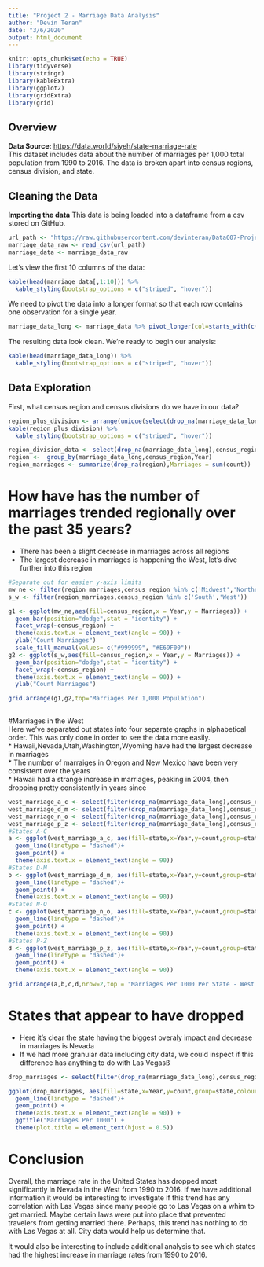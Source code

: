 ```yaml
---
title: "Project 2 - Marriage Data Analysis"
author: "Devin Teran"
date: "3/6/2020"
output: html_document
---
```


```r
knitr::opts_chunk$set(echo = TRUE)
library(tidyverse)
library(stringr)
library(kableExtra)
library(ggplot2)
library(gridExtra)
library(grid)
```

## Overview
**Data Source:** [https://data.world/siyeh/state-marriage-rate](https://data.world/siyeh/state-marriage-rate)  
This dataset includes data about the number of marriages per 1,000 total population from 1990 to 2016.  The data is broken apart into census regions, census division, and state.

## Cleaning the Data
**Importing the data**
This data is being loaded into a dataframe from a csv stored on GitHub.
```r
url_path <- "https://raw.githubusercontent.com/devinteran/Data607-Project2/master/marriage_data%20-%20Sheet1.csv"
marriage_data_raw <- read_csv(url_path)
marriage_data <- marriage_data_raw
```
  
Let's view the first 10 columns of the data:
```r
kable(head(marriage_data[,1:10])) %>%
  kable_styling(bootstrap_options = c("striped", "hover"))
```

We need to pivot the data into a longer format so that each row contains one observation for a single year.
```r
marriage_data_long <- marriage_data %>% pivot_longer(col=starts_with(c("20","19")),names_to="Year",values_to='count')
```


The resulting data look clean.  We're ready to begin our analysis:
```r
kable(head(marriage_data_long)) %>%
  kable_styling(bootstrap_options = c("striped", "hover"))
```

## Data Exploration
First, what census region and census divisions do we have in our data?
```r
region_plus_division <- arrange(unique(select(drop_na(marriage_data_long),census_region,census_division)),census_region,census_division)
kable(region_plus_division) %>%
  kable_styling(bootstrap_options = c("striped", "hover"))

region_division_data <- select(drop_na(marriage_data_long),census_region,census_division,Year,count)
region <-  group_by(marriage_data_long,census_region,Year)
region_marriages <- summarize(drop_na(region),Marriages = sum(count))
```
  
# How have has the number of marriages trended regionally over the past 35 years?
* There has been a slight decrease in marriages across all regions 
* The largest decrease in marriages is happening the West, let's dive further into this region
```r
#Separate out for easier y-axis limits
mw_ne <- filter(region_marriages,census_region %in% c('Midwest','Northeast'))
s_w <- filter(region_marriages,census_region %in% c('South','West'))

g1 <- ggplot(mw_ne,aes(fill=census_region,x = Year,y = Marriages)) +
  geom_bar(position="dodge",stat = "identity") +
  facet_wrap(~census_region) + 
  theme(axis.text.x = element_text(angle = 90)) +
  ylab("Count Marriages") 
  scale_fill_manual(values= c("#999999", "#E69F00"))
g2 <- ggplot(s_w,aes(fill=census_region,x = Year,y = Marriages)) +
  geom_bar(position="dodge",stat = "identity") +
  facet_wrap(~census_region) + 
  theme(axis.text.x = element_text(angle = 90)) +
  ylab("Count Marriages") 

grid.arrange(g1,g2,top="Marriages Per 1,000 Population")
 
```
#Marriages in the West  
Here we've separated out states into four separate graphs in alphabetical order.  This was only done in order to see the data more easily.   
* Hawaii,Nevada,Utah,Washington,Wyoming have had the largest decrease in marriages  
* The number of marraiges in Oregon and New Mexico have been very consistent over the years  
* Hawaii had a strange increase in marriages, peaking in 2004, then dropping pretty consistently in years since  
```r
west_marriage_a_c <- select(filter(drop_na(marriage_data_long),census_region == "West",Year > 1998,state %in% c("Alaska","Arizona","California","Colorado")),census_region,state,Year,count)
west_marriage_d_m <- select(filter(drop_na(marriage_data_long),census_region == "West",Year > 1998,state %in% c("Hawaii","Idaho","Montana")),census_region,state,Year,count)
west_marriage_n_o <- select(filter(drop_na(marriage_data_long),census_region == "West",Year > 1998,state %in% c("Nevada","New Mexico","Oregon")),census_region,state,Year,count)
west_marriage_p_z <- select(filter(drop_na(marriage_data_long),census_region == "West",Year > 1998,state %in% c("Utah","Washington","Wyoming")),census_region,state,Year,count)
#States A-C
a <- ggplot(west_marriage_a_c, aes(fill=state,x=Year,y=count,group=state,colour=state)) +
  geom_line(linetype = "dashed")+
  geom_point() +
  theme(axis.text.x = element_text(angle = 90))
#States D-M
b <- ggplot(west_marriage_d_m, aes(fill=state,x=Year,y=count,group=state,colour=state)) +
  geom_line(linetype = "dashed")+
  geom_point() +
  theme(axis.text.x = element_text(angle = 90))
#States N-O
c <- ggplot(west_marriage_n_o, aes(fill=state,x=Year,y=count,group=state,colour=state)) +
  geom_line(linetype = "dashed")+
  geom_point() +
  theme(axis.text.x = element_text(angle = 90))
#States P-Z
d <- ggplot(west_marriage_p_z, aes(fill=state,x=Year,y=count,group=state,colour=state)) +
  geom_line(linetype = "dashed")+
  geom_point() +
  theme(axis.text.x = element_text(angle = 90))

grid.arrange(a,b,c,d,nrow=2,top = "Marriages Per 1000 Per State - West Region")

```

# States that appear to have dropped
* Here it's clear the state having the biggest overaly impact and decrease in marriages is Nevada
* If we had more granular data including city data, we could inspect if this difference has anything to do with Las Vegasß
```r
drop_marriages <- select(filter(drop_na(marriage_data_long),census_region == "West",Year > 1998,state %in% c("Hawaii","Nevada","Utah","Washington","Wyoming")),census_region,state,Year,count)

ggplot(drop_marriages, aes(fill=state,x=Year,y=count,group=state,colour=state)) +
  geom_line(linetype = "dashed")+
  geom_point() +
  theme(axis.text.x = element_text(angle = 90)) +
  ggtitle("Marriages Per 1000") + 
  theme(plot.title = element_text(hjust = 0.5))
```
  
# Conclusion
Overall, the marriage rate in the United States has dropped most significantly in Nevada in the West from 1990 to 2016.  If we have additional information it would be interesting to investigate if this trend has any correlation with Las Vegas since many people go to Las Vegas on a whim to get married.  Maybe certain laws were put into place that prevented travelers from getting married there.  Perhaps, this trend has nothing to do with Las Vegas at all.  City data would help us determine that.

It would also be interesting to include additional analysis to see which states had the highest increase in marriage rates from 1990 to 2016.
